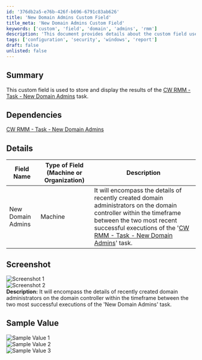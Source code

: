 ```yaml
---
id: '376db2a5-e76b-426f-b696-6791c83ab626'
title: 'New Domain Admins Custom Field'
title_meta: 'New Domain Admins Custom Field'
keywords: ['custom', 'field', 'domain', 'admins', 'rmm']
description: 'This document provides details about the custom field used to store and display results from the CW RMM - Task - New Domain Admins task, including dependencies, field descriptions, and sample values.'
tags: ['configuration', 'security', 'windows', 'report']
draft: false
unlisted: false
---
```

## Summary

This custom field is used to store and display the results of the [CW RMM - Task - New Domain Admins](https://proval.itglue.com/DOC-5078775-14033424) task.

## Dependencies

[CW RMM - Task - New Domain Admins](https://proval.itglue.com/DOC-5078775-14033424)

## Details

| Field Name        | Type of Field (Machine or Organization) | Description                                                                                                                                                                                                                      |
|-------------------|-----------------------------------------|----------------------------------------------------------------------------------------------------------------------------------------------------------------------------------------------------------------------------------|
| New Domain Admins | Machine                                 | It will encompass the details of recently created domain administrators on the domain controller within the timeframe between the two most recent successful executions of the '[CW RMM - Task - New Domain Admins](https://proval.itglue.com/DOC-5078775-14033424)' task. |

## Screenshot

![Screenshot 1](../../../static/img/New-Domain-Admins/image_1.png)  
![Screenshot 2](../../../static/img/New-Domain-Admins/image_2.png)  
**Description:** It will encompass the details of recently created domain administrators on the domain controller within the timeframe between the two most successful executions of the 'New Domain Admins' task.

## Sample Value

![Sample Value 1](../../../static/img/New-Domain-Admins/image_3.png)  
![Sample Value 2](../../../static/img/New-Domain-Admins/image_4.png)  
![Sample Value 3](../../../static/img/New-Domain-Admins/image_5.png)  











